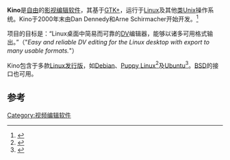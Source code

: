 {{noteTA
| G1 = IT
}}

{{Infobox software
| name                   = Kino
| logo                   = [[File:KinoLogo.png|150px]]
| screenshot             = Kino1.3.4.png
| caption                = Kino 1.3.4
| collapsible            = 
| author                 = 
| developer              = 
| released               = <!-- {{Start date|YYYY|MM|DD|df=yes/no}} -->
| discontinued           = 
| latest release version = 1.3.4
| latest release date    = {{Start date and age|2009|09|08|df=no}}
| latest preview version = 
| latest preview date    = <!-- {{Start date and age|YYYY|MM|DD|df=yes/no}} -->
| frequently updated     = <!-- DO NOT include this parameter unless you know what it does -->
| programming language   = [[C语言|C]], [[C++|C++]]
| operating system       = [[Unix-like|Unix-like]]
| platform               = 
| size                   = 
| language               = 
| status                 = 结束<ref>[http://kinodv.org/article/archive/7/ Linux Digital Video - News -] {{Wayback|url=http://kinodv.org/article/archive/7/ |date=20131114012415 }} Kino has not been actively maintained since 2009.</ref>
| genre                  = [[视频编辑软件|视频编辑软件]]
| license                = [[GNU_General_Public_License|GNU General Public License]]
| website                = {{URL|http://kinodv.org}}
}}
'''Kino'''是[[自由软件|自由]]的[[影片剪輯軟體|影视编辑软件]]，其基于[[GTK+|GTK+]]，运行于[[Linux|Linux]]及其他[[类Unix|类Unix]]操作系统。Kino于2000年末由Dan Dennedy和Arne Schirmacher开始开发。<ref>{{Cite web |url=http://www.kinodv.org/article/static/10 |title=Kino Changelog - Changes in version 0.8.1 |accessdate=2013-12-09 |archive-date=2010-11-25 |archive-url=https://web.archive.org/web/20101125181934/http://kinodv.org/article/static/10 |dead-url=no }}</ref>

项目的目标是：“Linux桌面中简易而可靠的[[DV|DV]]编辑器，能够以诸多可用格式输出。”（"''Easy and reliable DV editing for the Linux desktop with export to many usable formats.''"）

Kino包含于多款[[Linux发行版|Linux发行版]]，如[[Debian|Debian]]、[[Puppy_Linux|Puppy Linux]]<ref name="Puppy">{{Cite web|url = http://distro.ibiblio.org/pub/linux/distributions/puppylinux/pet-packages-lucid/|title = Lucid PET Packages|accessdate = 8 November 2010|last = [[Puppy_Linux|Puppy Linux]]|authorlink = |date = October 2010|archive-date = 2012-07-12|archive-url = https://web.archive.org/web/20120712075251/http://distro.ibiblio.org/pub/linux/distributions/puppylinux/pet-packages-lucid/|dead-url = no}}</ref>及[[Ubuntu|Ubuntu]]<ref name="Ubuntu">{{Cite web|url = https://launchpad.net/ubuntu/+source/kino|title = “kino” package in Ubuntu|accessdate = 8 November 2010|last = [[Launchpad|Launchpad]]|authorlink = |date = October 2010|archive-date = 2020-12-04|archive-url = https://web.archive.org/web/20201204052752/https://launchpad.net/ubuntu/+source/kino/|dead-url = no}}</ref>。[[BSD|BSD]]的接口也可用。

== 参考 ==
{{reflist}}

{{Computer software-stub}}
{{視訊編輯程式}}

[[Category:视频编辑软件|Category:视频编辑软件]]